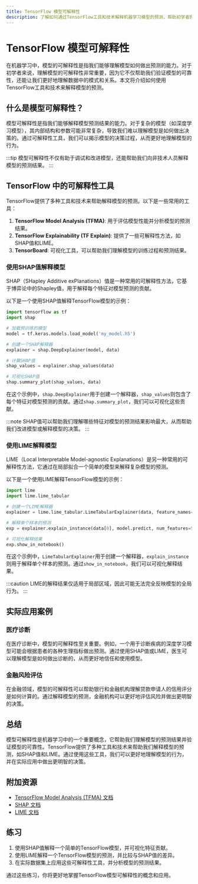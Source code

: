 ```yaml
---
title: TensorFlow 模型可解释性
description: 了解如何通过TensorFlow工具和技术解释机器学习模型的预测，帮助初学者理解模型的行为和决策过程。
---
```


# TensorFlow 模型可解释性

在机器学习中，模型的可解释性是指我们能够理解模型如何做出预测的能力。对于初学者来说，理解模型的可解释性非常重要，因为它不仅帮助我们验证模型的可靠性，还能让我们更好地理解数据中的模式和关系。本文将介绍如何使用TensorFlow工具和技术来解释模型的预测。

## 什么是模型可解释性？

模型可解释性是指我们能够解释模型预测结果的能力。对于复杂的模型（如深度学习模型），其内部结构和参数可能非常复杂，导致我们难以理解模型是如何做出决策的。通过可解释性工具，我们可以揭示模型的决策过程，从而更好地理解模型的行为。

:::tip
模型可解释性不仅有助于调试和改进模型，还能帮助我们向非技术人员解释模型的预测结果。
:::

## TensorFlow 中的可解释性工具

TensorFlow提供了多种工具和技术来帮助解释模型的预测。以下是一些常用的工具：

1. **TensorFlow Model Analysis (TFMA)**: 用于评估模型性能并分析模型的预测结果。
2. **TensorFlow Explainability (TF Explain)**: 提供了一些可解释性方法，如SHAP值和LIME。
3. **TensorBoard**: 可视化工具，可以帮助我们理解模型的训练过程和预测结果。

### 使用SHAP值解释模型

SHAP（SHapley Additive exPlanations）值是一种常用的可解释性方法，它基于博弈论中的Shapley值，用于解释每个特征对模型预测的贡献。

以下是一个使用SHAP值解释TensorFlow模型的示例：

```python
import tensorflow as tf
import shap

# 加载预训练的模型
model = tf.keras.models.load_model('my_model.h5')

# 创建一个SHAP解释器
explainer = shap.DeepExplainer(model, data)

# 计算SHAP值
shap_values = explainer.shap_values(data)

# 可视化SHAP值
shap.summary_plot(shap_values, data)
```

在这个示例中，`shap.DeepExplainer`用于创建一个解释器，`shap_values`则包含了每个特征对模型预测的贡献。通过`shap.summary_plot`，我们可以可视化这些贡献。

:::note
SHAP值可以帮助我们理解哪些特征对模型的预测结果影响最大，从而帮助我们改进模型或解释模型的决策。
:::

### 使用LIME解释模型

LIME（Local Interpretable Model-agnostic Explanations）是另一种常用的可解释性方法，它通过在局部拟合一个简单的模型来解释复杂模型的预测。

以下是一个使用LIME解释TensorFlow模型的示例：

```python
import lime
import lime.lime_tabular

# 创建一个LIME解释器
explainer = lime.lime_tabular.LimeTabularExplainer(data, feature_names=feature_names, class_names=class_names)

# 解释单个样本的预测
exp = explainer.explain_instance(data[0], model.predict, num_features=5)

# 可视化解释结果
exp.show_in_notebook()
```

在这个示例中，`LimeTabularExplainer`用于创建一个解释器，`explain_instance`则用于解释单个样本的预测。通过`show_in_notebook`，我们可以可视化解释结果。

:::caution
LIME的解释结果仅适用于局部区域，因此可能无法完全反映模型的全局行为。
:::

## 实际应用案例

### 医疗诊断

在医疗诊断中，模型的可解释性至关重要。例如，一个用于诊断疾病的深度学习模型可能会根据患者的各种生理指标做出预测。通过使用SHAP值或LIME，医生可以理解模型是如何做出诊断的，从而更好地信任和使用模型。

### 金融风险评估

在金融领域，模型的可解释性可以帮助银行和金融机构理解贷款申请人的信用评分是如何计算的。通过解释模型的预测，金融机构可以更好地评估风险并做出更明智的决策。

## 总结

模型可解释性是机器学习中的一个重要概念，它帮助我们理解模型的预测结果并验证模型的可靠性。TensorFlow提供了多种工具和技术来帮助我们解释模型的预测，如SHAP值和LIME。通过使用这些工具，我们可以更好地理解模型的行为，并在实际应用中做出更明智的决策。

## 附加资源

- [TensorFlow Model Analysis (TFMA) 文档](https://www.tensorflow.org/tfx/model_analysis/get_started)
- [SHAP 文档](https://shap.readthedocs.io/en/latest/)
- [LIME 文档](https://github.com/marcotcr/lime)

## 练习

1. 使用SHAP值解释一个简单的TensorFlow模型，并可视化特征贡献。
2. 使用LIME解释一个TensorFlow模型的预测，并比较与SHAP值的差异。
3. 在实际数据集上应用这些可解释性工具，并分析模型的预测结果。

通过这些练习，你将更好地掌握TensorFlow模型可解释性的概念和应用。
